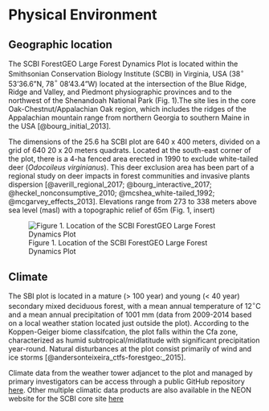 # Physical Environment

## Geographic location
The SCBI ForestGEO Large Forest Dynamics Plot is located within the Smithsonian Conservation Biology Institute (SCBI) in Virginia, USA (38$^\circ$ 53'36.6"N, 78$^\circ$ 08'43.4"W) located at the intersection of the Blue Ridge, Ridge and Valley, and Piedmont physiographic provinces and to the northwest of the Shenandoah National Park (Fig. 1).The site lies in the core Oak-Chestnut/Appalachian Oak region, which includes the ridges of the Appalachian mountain range from northern Georgia to southern Maine in the USA [@bourg_initial_2013].

The dimensions of the 25.6 ha SCBI plot are 640 x 400 meters, divided on a grid of 640 20 x 20 meters quadrats. Located at the south-east corner of the plot, there is a 4-ha fenced area erected in 1990 to exclude white-tailed deer (_Odocoileus virginianus_). This deer exclusion area has been part of a regional study on deer impacts in forest communities and invasive plants dispersion [@averill_regional_2017; @bourg_interactive_2017;  @heckel_nonconsumptive_2010;  @mcshea_white-tailed_1992; @mcgarvey_effects_2013]. Elevations range from 273 to 338 meters above sea level (masl) with a topographic relief of 65m (Fig. 1, insert)

 

![Figure 1. Location of the SCBI ForestGEO Large Forest Dynamics Plot ](maps_figures_tables/ch_2_maps/plot_location.jpg)


## Climate
The SBI plot is located in a mature (> 100 year) and young (< 40 year) secondary mixed deciduous forest, with a mean annual temperature of 12$^\circ$C and a mean annual precipitation of 1001 mm (data from 2009-2014 based on a local weather station located just outside the plot). According to the Koppen-Geiger biome classifcation, the plot falls within the Cfa zone, characterized as humid subtropical/midlatitude with significant precipitation year-round. Natural disturbances at the plot consist primarily of wind and ice storms [@andersonteixeira_ctfs-forestgeo:_2015].

Climate data from the weather tower adjancet to the plot and managed by primary investigators can be access through a public GitHub repository [here](https://github.com/forestgeo/Climate/tree/master/Met_Station_Data/SCBI). Other multiple climatic data products are also available in the NEON website for the SCBI core site [here](https://data.neonscience.org/browse-data?siteCode=SCBI)